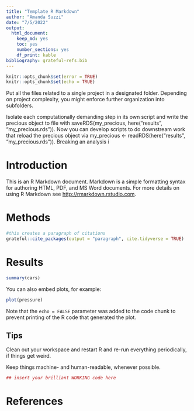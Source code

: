 ```yaml
---
title: "Template R Markdown"
author: "Amanda Suzzi"
date: "7/5/2022"
output:
  html_document: 
    keep_md: yes
    toc: yes
    number_sections: yes
    df_print: kable
bibliography: grateful-refs.bib
---
```



```r
knitr::opts_chunk$set(error = TRUE)
knitr::opts_chunk$set(echo = TRUE)

```

Put all the files related to a single project in a designated folder. Depending on project complexity, you might enforce further organization into subfolders.

Isolate each computationally demanding step in its own script and write the precious object to file with saveRDS(my_precious, here("results", "my_precious.rds")). Now you can develop scripts to do downstream work that reload the precious object via my_precious <- readRDS(here("results", "my_precious.rds")). Breaking an analysis i
 
# Introduction

This is an R Markdown document. Markdown is a simple formatting syntax for authoring HTML, PDF, and MS Word documents. For more details on using R Markdown see <http://rmarkdown.rstudio.com>.



# Methods
```r
#this creates a paragraph of citations
grateful::cite_packages(output = "paragraph", cite.tidyverse = TRUE)

```

# Results

```r
summary(cars)
```


You can also embed plots, for example:

```r
plot(pressure)
```

Note that the `echo = FALSE` parameter was added to the code chunk to prevent printing of the R code that generated the plot.

## Tips
Clean out your workspace and restart R and re-run everything periodically, if things get weird.

Keep things machine- and human-readable, whenever possible.

```r
## insert your brilliant WORKING code here
```


# References